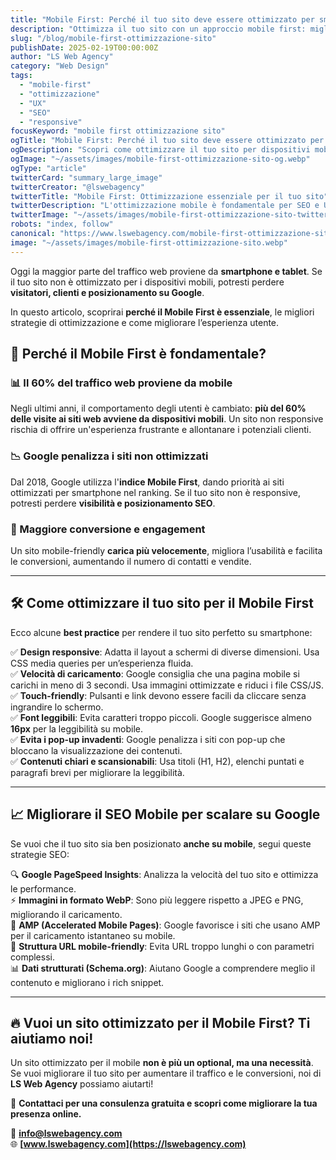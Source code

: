 ```yaml
---
title: "Mobile First: Perché il tuo sito deve essere ottimizzato per smartphone"
description: "Ottimizza il tuo sito con un approccio mobile first: migliora usabilità, performance e posizionamento sui motori di ricerca."
slug: "/blog/mobile-first-ottimizzazione-sito"
publishDate: 2025-02-19T00:00:00Z
author: "LS Web Agency"
category: "Web Design"
tags:
  - "mobile-first"
  - "ottimizzazione"
  - "UX"
  - "SEO"
  - "responsive"
focusKeyword: "mobile first ottimizzazione sito"
ogTitle: "Mobile First: Perché il tuo sito deve essere ottimizzato per smartphone"
ogDescription: "Scopri come ottimizzare il tuo sito per dispositivi mobili e migliorare il ranking SEO con un approccio Mobile First."
ogImage: "~/assets/images/mobile-first-ottimizzazione-sito-og.webp"
ogType: "article"
twitterCard: "summary_large_image"
twitterCreator: "@lswebagency"
twitterTitle: "Mobile First: Ottimizzazione essenziale per il tuo sito"
twitterDescription: "L'ottimizzazione mobile è fondamentale per SEO e UX. Scopri strategie e strumenti per migliorare la tua presenza online."
twitterImage: "~/assets/images/mobile-first-ottimizzazione-sito-twitter.webp"
robots: "index, follow"
canonical: "https://www.lswebagency.com/mobile-first-ottimizzazione-sito"
image: "~/assets/images/mobile-first-ottimizzazione-sito.webp"
---
```




Oggi la maggior parte del traffico web proviene da **smartphone e tablet**. Se il tuo sito non è ottimizzato per i dispositivi mobili, potresti perdere **visitatori, clienti e posizionamento su Google**.  

In questo articolo, scoprirai **perché il Mobile First è essenziale**, le migliori strategie di ottimizzazione e come migliorare l’esperienza utente.

## 🚀 Perché il Mobile First è fondamentale?

### 📊 Il 60% del traffico web proviene da mobile  
Negli ultimi anni, il comportamento degli utenti è cambiato: **più del 60% delle visite ai siti web avviene da dispositivi mobili**. Un sito non responsive rischia di offrire un'esperienza frustrante e allontanare i potenziali clienti.

### 📉 Google penalizza i siti non ottimizzati  
Dal 2018, Google utilizza l'**indice Mobile First**, dando priorità ai siti ottimizzati per smartphone nel ranking. Se il tuo sito non è responsive, potresti perdere **visibilità e posizionamento SEO**.

### 🎯 Maggiore conversione e engagement  
Un sito mobile-friendly **carica più velocemente**, migliora l’usabilità e facilita le conversioni, aumentando il numero di contatti e vendite.

---

## 🛠 Come ottimizzare il tuo sito per il Mobile First

Ecco alcune **best practice** per rendere il tuo sito perfetto su smartphone:

✅ **Design responsive**: Adatta il layout a schermi di diverse dimensioni. Usa CSS media queries per un’esperienza fluida.  
✅ **Velocità di caricamento**: Google consiglia che una pagina mobile si carichi in meno di 3 secondi. Usa immagini ottimizzate e riduci i file CSS/JS.  
✅ **Touch-friendly**: Pulsanti e link devono essere facili da cliccare senza ingrandire lo schermo.  
✅ **Font leggibili**: Evita caratteri troppo piccoli. Google suggerisce almeno **16px** per la leggibilità su mobile.  
✅ **Evita i pop-up invadenti**: Google penalizza i siti con pop-up che bloccano la visualizzazione dei contenuti.  
✅ **Contenuti chiari e scansionabili**: Usa titoli (H1, H2), elenchi puntati e paragrafi brevi per migliorare la leggibilità.  

---

## 📈 Migliorare il SEO Mobile per scalare su Google  

Se vuoi che il tuo sito sia ben posizionato **anche su mobile**, segui queste strategie SEO:

🔍 **Google PageSpeed Insights**: Analizza la velocità del tuo sito e ottimizza le performance.  
⚡ **Immagini in formato WebP**: Sono più leggere rispetto a JPEG e PNG, migliorando il caricamento.  
📱 **AMP (Accelerated Mobile Pages)**: Google favorisce i siti che usano AMP per il caricamento istantaneo su mobile.  
🔗 **Struttura URL mobile-friendly**: Evita URL troppo lunghi o con parametri complessi.  
📊 **Dati strutturati (Schema.org)**: Aiutano Google a comprendere meglio il contenuto e migliorano i rich snippet.  

---

## 🔥 Vuoi un sito ottimizzato per il Mobile First? Ti aiutiamo noi!

Un sito ottimizzato per il mobile **non è più un optional, ma una necessità**. Se vuoi migliorare il tuo sito per aumentare il traffico e le conversioni, noi di **LS Web Agency** possiamo aiutarti!  

📌 **Contattaci per una consulenza gratuita e scopri come migliorare la tua presenza online.**  

📧 **info@lswebagency.com**  
🌐 **[www.lswebagency.com](https://lswebagency.com)**  
